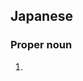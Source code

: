 ==Japanese==
{{ja-kanjitab|あん|どう|yomi=o}}

===Proper noun===
{{ja-pos|proper|あんどう}}

# {{surname|lang=ja|sort=あんどう}}